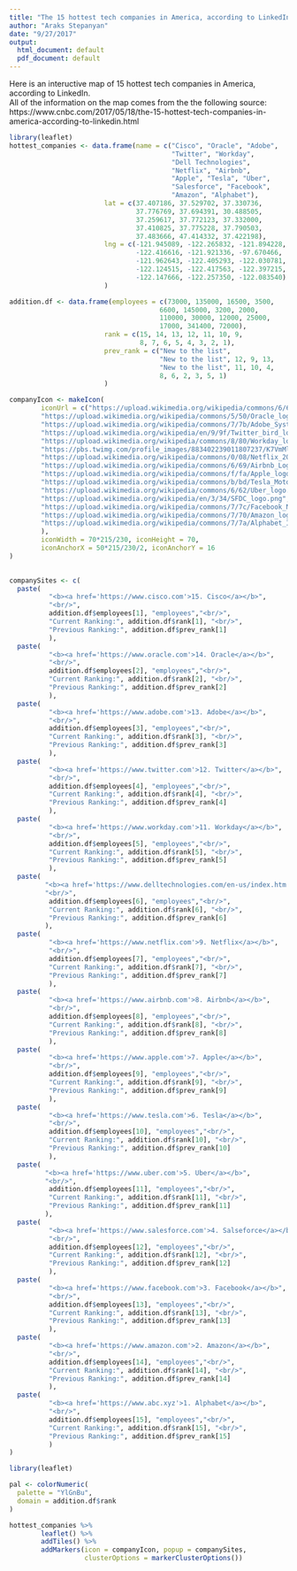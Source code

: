 ```yaml
---
title: "The 15 hottest tech companies in America, according to LinkedIn"
author: "Araks Stepanyan"
date: "9/27/2017"
output:
  html_document: default
  pdf_document: default
---
```


Here is an inteructive map of 15 hottest tech companies in America, according to LinkedIn.  
All of the information on the map comes from the the following source: https://www.cnbc.com/2017/05/18/the-15-hottest-tech-companies-in-america-according-to-linkedin.html

```r
library(leaflet)
hottest_companies <- data.frame(name = c("Cisco", "Oracle", "Adobe",
                                         "Twitter", "Workday", 
                                         "Dell Technologies", 
                                         "Netflix", "Airbnb", 
                                         "Apple", "Tesla", "Uber",
                                         "Salesforce", "Facebook",
                                         "Amazon", "Alphabet"),
                        lat = c(37.407186, 37.529702, 37.330736,
                                37.776769, 37.694391, 30.488505,
                                37.259617, 37.772123, 37.332000,
                                37.410825, 37.775228, 37.790503,
                                37.483666, 47.414332, 37.422198),
                        lng = c(-121.945089, -122.265832, -121.894228,
                                -122.416616, -121.921336, -97.670466,
                                -121.962643, -122.405293, -122.030781,
                                -122.124515, -122.417563, -122.397215,
                                -122.147666, -122.257350, -122.083540)
                        )

addition.df <- data.frame(employees = c(73000, 135000, 16500, 3500, 
                                      6600, 145000, 3200, 2000, 
                                      110000, 30000, 12000, 25000,
                                      17000, 341400, 72000),
                        rank = c(15, 14, 13, 12, 11, 10, 9, 
                                 8, 7, 6, 5, 4, 3, 2, 1),
                        prev_rank = c("New to the list", 
                                      "New to the list", 12, 9, 13,
                                      "New to the list", 11, 10, 4,
                                      8, 6, 2, 3, 5, 1)
                        )

companyIcon <- makeIcon(
        iconUrl = c("https://upload.wikimedia.org/wikipedia/commons/6/64/Cisco_logo.svg", 
        "https://upload.wikimedia.org/wikipedia/commons/5/50/Oracle_logo.svg",
        "https://upload.wikimedia.org/wikipedia/commons/7/7b/Adobe_Systems_logo_and_wordmark.svg",
        "https://upload.wikimedia.org/wikipedia/en/9/9f/Twitter_bird_logo_2012.svg",
        "https://upload.wikimedia.org/wikipedia/commons/8/80/Workday_logo.svg",
        "https://pbs.twimg.com/profile_images/883402239011807237/K7VmMl3W_400x400.jpg",
        "https://upload.wikimedia.org/wikipedia/commons/0/08/Netflix_2015_logo.svg",
        "https://upload.wikimedia.org/wikipedia/commons/6/69/Airbnb_Logo_Bélo.svg",
        "https://upload.wikimedia.org/wikipedia/commons/f/fa/Apple_logo_black.svg",
        "https://upload.wikimedia.org/wikipedia/commons/b/bd/Tesla_Motors.svg",
        "https://upload.wikimedia.org/wikipedia/commons/6/62/Uber_logo.svg",
        "https://upload.wikimedia.org/wikipedia/en/3/34/SFDC_logo.png",
        "https://upload.wikimedia.org/wikipedia/commons/7/7c/Facebook_New_Logo_%282015%29.svg",
        "https://upload.wikimedia.org/wikipedia/commons/7/70/Amazon_logo_plain.svg",
        "https://upload.wikimedia.org/wikipedia/commons/7/7a/Alphabet_Inc_Logo_2015.svg"
        ),
        iconWidth = 70*215/230, iconHeight = 70,
        iconAnchorX = 50*215/230/2, iconAnchorY = 16
)

  
companySites <- c(
  paste(
          "<b><a href='https://www.cisco.com'>15. Cisco</a></b>",
          "<br/>",
          addition.df$employees[1], "employees","<br/>",
          "Current Ranking:", addition.df$rank[1], "<br/>",
          "Previous Ranking:", addition.df$prev_rank[1]
          ),
  paste(
          "<b><a href='https://www.oracle.com'>14. Oracle</a></b>",
          "<br/>",
          addition.df$employees[2], "employees","<br/>",
          "Current Ranking:", addition.df$rank[2], "<br/>",
          "Previous Ranking:", addition.df$prev_rank[2]
          ),
  paste(
          "<b><a href='https://www.adobe.com'>13. Adobe</a></b>",
          "<br/>",
          addition.df$employees[3], "employees","<br/>",
          "Current Ranking:", addition.df$rank[3], "<br/>",
          "Previous Ranking:", addition.df$prev_rank[3]
          ),
  paste(
          "<b><a href='https://www.twitter.com'>12. Twitter</a></b>",
          "<br/>",
          addition.df$employees[4], "employees","<br/>",
          "Current Ranking:", addition.df$rank[4], "<br/>",
          "Previous Ranking:", addition.df$prev_rank[4]
          ),
  paste(
          "<b><a href='https://www.workday.com'>11. Workday</a></b>",
          "<br/>",
          addition.df$employees[5], "employees","<br/>",
          "Current Ranking:", addition.df$rank[5], "<br/>",
          "Previous Ranking:", addition.df$prev_rank[5]
          ),
  paste(
         "<b><a href='https://www.delltechnologies.com/en-us/index.htm'>10. Dell Technologies</a></b>",
         "<br/>",
          addition.df$employees[6], "employees","<br/>",
          "Current Ranking:", addition.df$rank[6], "<br/>",
          "Previous Ranking:", addition.df$prev_rank[6]
         ),
  paste(
          "<b><a href='https://www.netflix.com'>9. Netflix</a></b>",
          "<br/>",
          addition.df$employees[7], "employees","<br/>",
          "Current Ranking:", addition.df$rank[7], "<br/>",
          "Previous Ranking:", addition.df$prev_rank[7]
          ),
  paste(
          "<b><a href='https://www.airbnb.com'>8. Airbnb</a></b>",
          "<br/>",
          addition.df$employees[8], "employees","<br/>",
          "Current Ranking:", addition.df$rank[8], "<br/>",
          "Previous Ranking:", addition.df$prev_rank[8]
          ),
  paste(
          "<b><a href='https://www.apple.com'>7. Apple</a></b>",
          "<br/>",
          addition.df$employees[9], "employees","<br/>",
          "Current Ranking:", addition.df$rank[9], "<br/>",
          "Previous Ranking:", addition.df$prev_rank[9]
          ),
  paste(
          "<b><a href='https://www.tesla.com'>6. Tesla</a></b>",
          "<br/>",
          addition.df$employees[10], "employees","<br/>",
          "Current Ranking:", addition.df$rank[10], "<br/>",
          "Previous Ranking:", addition.df$prev_rank[10]
          ),
  paste(
         "<b><a href='https://www.uber.com'>5. Uber</a></b>",
         "<br/>",
          addition.df$employees[11], "employees","<br/>",
          "Current Ranking:", addition.df$rank[11], "<br/>",
          "Previous Ranking:", addition.df$prev_rank[11]
         ),
  paste(
          "<b><a href='https://www.salesforce.com'>4. Salseforce</a></b>",
          "<br/>",
          addition.df$employees[12], "employees","<br/>",
          "Current Ranking:", addition.df$rank[12], "<br/>",
          "Previous Ranking:", addition.df$prev_rank[12]
          ),
  paste(
          "<b><a href='https://www.facebook.com'>3. Facebook</a></b>",
          "<br/>",
          addition.df$employees[13], "employees","<br/>",
          "Current Ranking:", addition.df$rank[13], "<br/>",
          "Previous Ranking:", addition.df$prev_rank[13]
          ),
  paste(
          "<b><a href='https://www.amazon.com'>2. Amazon</a></b>",
          "<br/>",
          addition.df$employees[14], "employees","<br/>",
          "Current Ranking:", addition.df$rank[14], "<br/>",
          "Previous Ranking:", addition.df$prev_rank[14]
          ),
  paste(
          "<b><a href='https://www.abc.xyz'>1. Alphabet</a></b>",
          "<br/>",
          addition.df$employees[15], "employees","<br/>",
          "Current Ranking:", addition.df$rank[15], "<br/>",
          "Previous Ranking:", addition.df$prev_rank[15]
          )
)
```


```r
library(leaflet)

pal <- colorNumeric(
  palette = "YlGnBu",
  domain = addition.df$rank
)

hottest_companies %>%
        leaflet() %>%
        addTiles() %>%
        addMarkers(icon = companyIcon, popup = companySites,
                   clusterOptions = markerClusterOptions())



```
